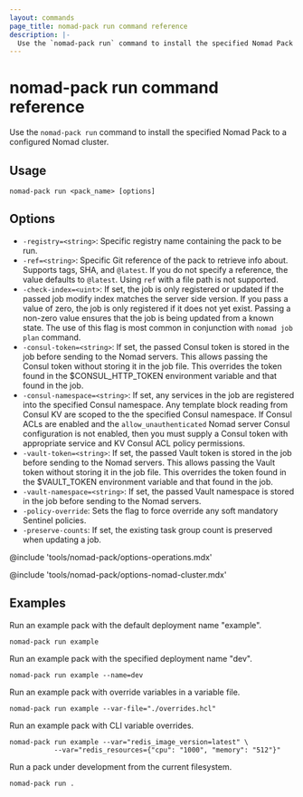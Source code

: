 ```yaml
---
layout: commands
page_title: nomad-pack run command reference
description: |-
  Use the `nomad-pack run` command to install the specified Nomad Pack to a configured Nomad cluster.
---
```


# nomad-pack run command reference

Use the `nomad-pack run` command to install the specified Nomad Pack to a configured Nomad cluster.

## Usage

```plaintext
nomad-pack run <pack_name> [options]
```

## Options

- `-registry=<string>`: Specific registry name containing the pack to be run.
- `-ref=<string>`: Specific Git reference of the pack to retrieve info about.
  Supports tags, SHA, and `@latest`. If you do not specify a reference, the
  value defaults to `@latest`. Using `ref` with a file path is not supported.
- `-check-index=<uint>`: If set, the job is only registered or updated if the
  passed job modify index matches the server side version. If you pass a value
  of zero, the job is only registered if it does not yet exist.  Passing a
  non-zero value ensures that the job is being updated from a known state. The
  use of this flag is most common in conjunction with `nomad job plan` command.
- `-consul-token=<string>`: If set, the passed Consul token is stored in the job
  before	sending to the Nomad servers. This allows passing the Consul token
  without storing it in the job file. This overrides the token found in the
  $CONSUL_HTTP_TOKEN environment variable	and that found in the job.
- `-consul-namespace=<string>`: If set, any services in the job are registered
  into the	specified Consul namespace. Any template block reading from Consul
  KV are scoped to the the specified Consul	namespace. If Consul ACLs are
  enabled and the	`allow_unauthenticated` Nomad server Consul configuration is
  not enabled, then you must supply a Consul token with appropriate service and
  KV Consul ACL policy permissions.
- `-vault-token=<string>`: If set, the passed Vault token is stored in the job
  before	sending to the Nomad servers. This allows passing the Vault token
  without storing it in the job file. This overrides the token found in the
  $VAULT_TOKEN environment variable and that found in the job.
- `-vault-namespace=<string>`: If set, the passed Vault namespace is stored in
  the job before sending to the Nomad servers.
- `-policy-override`: Sets the flag to force override any soft mandatory
  Sentinel policies.
- `-preserve-counts`: If set, the existing task group count is preserved when
  updating a job.

@include 'tools/nomad-pack/options-operations.mdx'

@include 'tools/nomad-pack/options-nomad-cluster.mdx'

## Examples

Run an example pack with the default deployment name "example".

```shell
nomad-pack run example
```

Run an example pack with the specified deployment name "dev".

```shell
nomad-pack run example --name=dev
```

Run an example pack with override variables in a variable file.

```shell
nomad-pack run example --var-file="./overrides.hcl"
```

Run an example pack with CLI variable overrides.

```shell
nomad-pack run example --var="redis_image_version=latest" \
           --var="redis_resources={"cpu": "1000", "memory": "512"}"
```

Run a pack under development from the current filesystem.

```shell
nomad-pack run .
```
